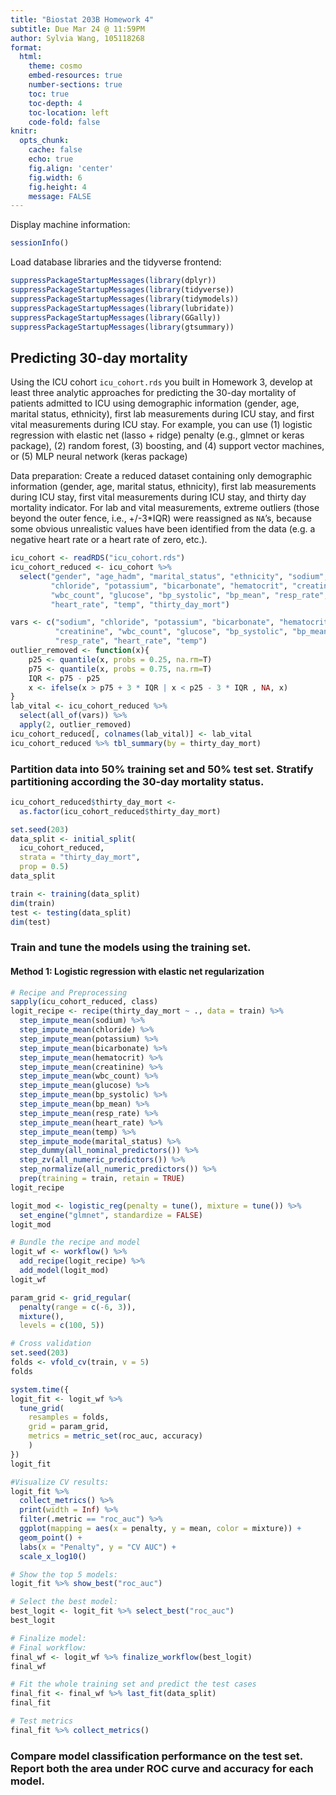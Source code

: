 ```yaml
---
title: "Biostat 203B Homework 4"
subtitle: Due Mar 24 @ 11:59PM
author: Sylvia Wang, 105118268
format:
  html:
    theme: cosmo
    embed-resources: true
    number-sections: true
    toc: true
    toc-depth: 4
    toc-location: left
    code-fold: false
knitr:
  opts_chunk: 
    cache: false    
    echo: true
    fig.align: 'center'
    fig.width: 6
    fig.height: 4
    message: FALSE
---
```


Display machine information:
```r
sessionInfo()
```
Load database libraries and the tidyverse frontend:
```r
suppressPackageStartupMessages(library(dplyr))
suppressPackageStartupMessages(library(tidyverse))
suppressPackageStartupMessages(library(tidymodels))
suppressPackageStartupMessages(library(lubridate))
suppressPackageStartupMessages(library(GGally))
suppressPackageStartupMessages(library(gtsummary))
```

## Predicting 30-day mortality

Using the ICU cohort `icu_cohort.rds` you built in Homework 3, develop at least three analytic approaches for predicting the 30-day mortality of patients admitted to ICU using demographic information (gender, age, marital status, ethnicity), first lab measurements during ICU stay, and first vital measurements during ICU stay. For example, you can use (1) logistic regression with elastic net (lasso + ridge) penalty (e.g., glmnet or keras package), (2) random forest, (3) boosting, and (4) support vector machines, or (5) MLP neural network (keras package)

Data preparation:
Create a reduced dataset containing only demographic information (gender, age, marital status, ethnicity), first lab measurements during ICU stay, first vital measurements during ICU stay, and thirty day mortality indicator.
For lab and vital measurements, extreme outliers (those beyond the outer fence, i.e., +/-3*IQR) were reassigned as `NA`'s, because some obvious unrealistic values have been identified from the data (e.g. a negative heart rate or a heart rate of zero, etc.).
```r
icu_cohort <- readRDS("icu_cohort.rds") 
icu_cohort_reduced <- icu_cohort %>% 
  select("gender", "age_hadm", "marital_status", "ethnicity", "sodium",
         "chloride", "potassium", "bicarbonate", "hematocrit", "creatinine",
         "wbc_count", "glucose", "bp_systolic", "bp_mean", "resp_rate",
         "heart_rate", "temp", "thirty_day_mort") 

vars <- c("sodium", "chloride", "potassium", "bicarbonate", "hematocrit",
          "creatinine", "wbc_count", "glucose", "bp_systolic", "bp_mean", 
          "resp_rate", "heart_rate", "temp")
outlier_removed <- function(x){
    p25 <- quantile(x, probs = 0.25, na.rm=T)
    p75 <- quantile(x, probs = 0.75, na.rm=T)
    IQR <- p75 - p25
    x <- ifelse(x > p75 + 3 * IQR | x < p25 - 3 * IQR , NA, x)
}
lab_vital <- icu_cohort_reduced %>% 
  select(all_of(vars)) %>% 
  apply(2, outlier_removed)
icu_cohort_reduced[, colnames(lab_vital)] <- lab_vital
icu_cohort_reduced %>% tbl_summary(by = thirty_day_mort)
```

### Partition data into 50% training set and 50% test set. Stratify partitioning according the 30-day mortality status.

```r
icu_cohort_reduced$thirty_day_mort <- 
  as.factor(icu_cohort_reduced$thirty_day_mort)

set.seed(203)
data_split <- initial_split(
  icu_cohort_reduced, 
  strata = "thirty_day_mort", 
  prop = 0.5)
data_split

train <- training(data_split)
dim(train)
test <- testing(data_split)
dim(test)
```

### Train and tune the models using the training set.

#### Method 1: Logistic regression with elastic net regularization
```r
# Recipe and Preprocessing
sapply(icu_cohort_reduced, class)
logit_recipe <- recipe(thirty_day_mort ~ ., data = train) %>%
  step_impute_mean(sodium) %>%
  step_impute_mean(chloride) %>%
  step_impute_mean(potassium) %>%
  step_impute_mean(bicarbonate) %>%
  step_impute_mean(hematocrit) %>%
  step_impute_mean(creatinine) %>%
  step_impute_mean(wbc_count) %>%
  step_impute_mean(glucose) %>%
  step_impute_mean(bp_systolic) %>%
  step_impute_mean(bp_mean) %>%
  step_impute_mean(resp_rate) %>%
  step_impute_mean(heart_rate) %>%
  step_impute_mean(temp) %>%
  step_impute_mode(marital_status) %>%
  step_dummy(all_nominal_predictors()) %>%
  step_zv(all_numeric_predictors()) %>% 
  step_normalize(all_numeric_predictors()) %>%
  prep(training = train, retain = TRUE)
logit_recipe

logit_mod <- logistic_reg(penalty = tune(), mixture = tune()) %>% 
  set_engine("glmnet", standardize = FALSE)
logit_mod

# Bundle the recipe and model
logit_wf <- workflow() %>%
  add_recipe(logit_recipe) %>%
  add_model(logit_mod)
logit_wf

param_grid <- grid_regular(
  penalty(range = c(-6, 3)), 
  mixture(),
  levels = c(100, 5))

# Cross validation
set.seed(203)
folds <- vfold_cv(train, v = 5)
folds

system.time({
logit_fit <- logit_wf %>%
  tune_grid(
    resamples = folds,
    grid = param_grid,
    metrics = metric_set(roc_auc, accuracy)
    )
})
logit_fit

#Visualize CV results:
logit_fit %>%
  collect_metrics() %>%
  print(width = Inf) %>%
  filter(.metric == "roc_auc") %>%
  ggplot(mapping = aes(x = penalty, y = mean, color = mixture)) +
  geom_point() +
  labs(x = "Penalty", y = "CV AUC") +
  scale_x_log10()

# Show the top 5 models:
logit_fit %>% show_best("roc_auc")

# Select the best model:
best_logit <- logit_fit %>% select_best("roc_auc")
best_logit

# Finalize model:
# Final workflow:
final_wf <- logit_wf %>% finalize_workflow(best_logit)
final_wf

# Fit the whole training set and predict the test cases
final_fit <- final_wf %>% last_fit(data_split)
final_fit

# Test metrics
final_fit %>% collect_metrics()
```

### Compare model classification performance on the test set. Report both the area under ROC curve and accuracy for each model.



